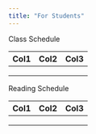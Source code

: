```yaml
---
title: "For Students"
---
```


Class Schedule

| Col1 | Col2 | Col3 |
|------|------|------|
|      |      |      |
|      |      |      |
|      |      |      |

Reading Schedule

| Col1 | Col2 | Col3 |
|------|------|------|
|      |      |      |
|      |      |      |
|      |      |      |
